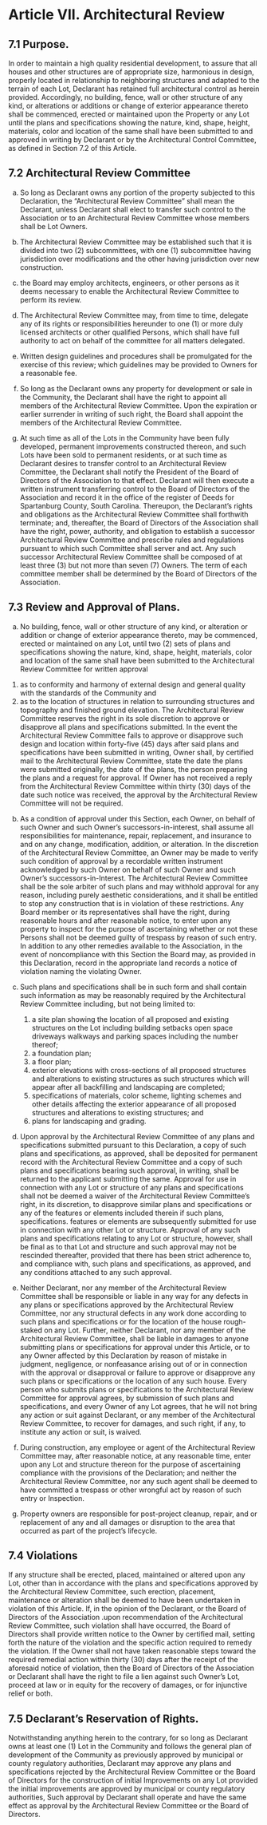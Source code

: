 # Article VII. Architectural Review

## 7.1 Purpose.
In order to maintain a high quality residential development, to assure that all houses and other structures are of appropriate size, harmonious in design, properly located in relationship to neighboring structures and adapted to the terrain of each Lot, Declarant has retained full architectural control as herein provided. Accordingly, no building, fence, wall or other structure of any kind, or alterations or additions or change of exterior appearance thereto shall be commenced, erected or maintained upon the Property or any Lot until the plans and specifications showing the nature, kind, shape, height, materials, color and location of the same shall have been submitted to and approved in writing by Declarant or by the Architectural Control Committee, as defined in Section 7.2 of this Article.

## 7.2 Architectural Review Committee
a. So long as Declarant owns any portion of the property subjected to this Declaration, the “Architectural Review Committee” shall mean the Declarant, unless Declarant shall elect to transfer such control to the Association or to an Architectural Review Committee whose members shall be Lot Owners.

a. The Architectural Review Committee may be established such that it is divided into two (2) subcommittees, with one (1) subcommittee having jurisdiction over modifications and the other having jurisdiction over new construction.

a. the Board may employ architects, engineers, or other persons as it deems necessary to enable the Architectural Review Committee to perform its review.

a. The Architectural Review Committee may, from time to time, delegate any of its rights or responsibilities hereunder to one (1) or more duly licensed architects or other qualified Persons, which shall have full authority to act on behalf of the committee for all matters delegated.

a. Written design guidelines and procedures shall be promulgated for the exercise of this review; which guidelines may be provided to Owners for a reasonable fee.

a. So long as the Declarant owns any property for development or sale in the Community, the Declarant shall have the right to appoint all members of the Architectural Review Committee. Upon the expiration or earlier surrender in writing of such right, the Board shall appoint the members of the Architectural Review Committee.

a. At such time as all of the Lots in the Community have been fully developed, permanent improvements constructed thereon, and such Lots have been sold to permanent residents, or at such time as Declarant desires to transfer control to an Architectural Review Committee, the Declarant shall notify the President of the Board of Directors of the Association to that effect. Declarant will then execute a written instrument transferring control to the Board of Directors of the Association and record it in the office of the register of Deeds for Spartanburg County, South Carolina. Thereupon, the Declarant’s rights and obligations as the Architectural Review Committee shall forthwith terminate; and, thereafter, the Board of Directors of the Association shall have the right, power, authority, and obligation to establish a successor Architectural Review Committee and prescribe rules and regulations pursuant to which such Committee shall server and act. Any such successor Architectural Review Committee shall be composed of at least three (3) but not more than seven (7) Owners. The term of each committee member shall be determined by the Board of Directors of the Association.

## 7.3 Review and Approval of Plans.
a. No building, fence, wall or other structure of any kind, or alteration or addition or change of exterior appearance thereto, may be commenced, erected or maintained on any Lot, until two (2) sets of plans and specifications showing the nature, kind, shape, height, materials, color and location of the same shall have been submitted to the Architectural Review Committee for written approval 

1. as to conformity and harmony of external design and general quality with the standards of the Community and
1. as to the location of structures in relation to surrounding structures and topography and finished ground elevation. The Architectural Review Committee reserves the right in its sole discretion to approve or disapprove all plans and specifications submitted. In the event the Architectural Review Committee fails to approve or disapprove such design and location within forty-five (45) days after said plans and specifications have been submitted in writing, Owner shall, by certified mail to the Architectural Review Committee, state the date the plans were submitted originally, the date of the plans, the person preparing the plans and a request for approval. If Owner has not received a reply from the Architectural Review Committee within thirty (30) days of the date such notice was received, the approval by the Architectural Review Committee will not be required. 

b. As a condition of approval under this Section, each Owner, on behalf of such Owner and such Owner's successors-in-interest, shall assume all responsibilities for maintenance, repair, replacement, and insurance to and on any change, modification, addition, or alteration. In the discretion of the Architectural Review Committee, an Owner may be made to verify such condition of approval by a recordable written instrument acknowledged by such Owner on behalf of such Owner and such Owner's successors-in-Interest. The Architectural Review Committee shall be the sole arbiter of such plans and may withhold approval for any reason, including purely aesthetic considerations, and it shall be entitled to stop any construction that is in violation of these restrictions. Any Board member or its representatives shall have the right, during reasonable hours and after reasonable notice, to enter upon any property to inspect for the purpose of ascertaining whether or not these Persons shall not be deemed guilty of trespass by reason of such entry. In addition to any other remedies available to the Association, in the event of noncompliance with this Section the Board may, as provided in this Declaration, record in the appropriate land records a notice of violation naming the violating Owner. 

c. Such plans and specifications shall be in such form and shall contain such information as
may be reasonably required by the Architectural Review Committee including, but not being
limited to:

    1. a site plan showing the location of all proposed and existing structures on the Lot
including building setbacks open space driveways walkways and parking spaces
including the number thereof;
    1. a foundation plan;
    1. a floor plan;
    1. exterior elevations with cross-sections of all proposed structures and alterations to existing structures as such structures which will appear after all backfilling and landscaping are completed;
    1. specifications of materials, color scheme, lighting schemes and other details affecting the exterior appearance of all proposed structures and alterations to existing structures; and
    1. plans for landscaping and grading.

d. Upon approval by the Architectural Review Committee of any plans and specifications submitted pursuant to this Declaration, a copy of such plans and specifications, as approved, shall be deposited for permanent record with the Architectural Review Committee and a copy of such plans and specifications bearing such approval, in writing, shall be returned to the applicant submitting the same. Approval for use in connection with any Lot or structure of any plans and specifications shall not be deemed a waiver of the Architectural Review Committee's right, in its discretion, to disapprove similar plans and specifications or any of the features or elements included therein if such plans, specifications. features or elements are subsequently submitted for use in connection with any other Lot or structure. Approval of any such plans and specifications relating to any Lot or structure, however, shall be final as to that Lot and structure and such approval may not be rescinded thereafter, provided that there has been strict adherence to, and compliance with, such plans and specifications, as approved, and any conditions attached to any such approval.

e. Neither Declarant, nor any member of the Architectural Review Committee shall be responsible or liable in any way for any defects in any plans or specifications approved by the Architectural Review Committee, nor any structural defects in any work done according to such plans and specifications or for the location of the house rough-staked on any Lot. Further, neither Declarant, nor any member of the Architectural Review Committee, shall be liable in damages to anyone submitting plans or specifications for approval under this Article, or to any Owner affected by this Declaration by reason of mistake in judgment, negligence, or nonfeasance arising out of or in connection with the approval or disapproval or failure to approve or disapprove any such plans or specifications or the location of any such house. Every person who submits plans or specifications to the Architectural Review Committee for approval agrees, by submission of such plans and specifications, and every Owner of any Lot agrees, that he will not bring any action or suit against Declarant, or any member of the Architectural Review Committee, to recover for damages, and such right, if any, to institute any action or suit, is
waived.

f. During construction, any employee or agent of the Architectural Review Committee may, after reasonable notice, at any reasonable time, enter upon any Lot and structure thereon for the purpose of ascertaining compliance with the provisions of the Declaration; and neither the Architectural Review Committee, nor any such agent shall be deemed to have committed a trespass or other wrongful act by reason of such entry or Inspection. 

g. Property owners are responsible for post-project cleanup, repair, and or replacement of any and all damages or disruption to the area that occurred as part of the project's lifecycle.

## 7.4 Violations
If any structure shall be erected, placed, maintained or altered upon any Lot, other than in accordance with the plans and specifications approved by the Architectural Review Committee, such erection, placement, maintenance or alteration shall be deemed to have been undertaken in violation of this Article. If, in the opinion of the Declarant, or the Board of Directors of the Association .upon recommendation of the Architectural Review Committee, such violation shall have occurred, the Board of Directors shall provide written notice to the Owner by certified mail, setting forth the nature of the violation and the specific action required to remedy the violation. If the Owner shall not have taken reasonable steps toward the required remedial action within thirty (30) days after the receipt of the aforesaid notice of violation, then the Board of Directors of the Association or Declarant shall have the right to file a lien against such Owner’s Lot, proceed at law or in equity for the recovery of damages, or for injunctive relief or both.

## 7.5 Declarant’s Reservation of Rights.
Notwithstanding anything herein to the contrary, for so long as Declarant owns at least one (1) Lot in the Community and follows the general plan of development of the Community as previously approved by municipal or county regulatory authorities, Declarant may approve any plans and specifications rejected by the Architectural Review Committee or the Board of Directors for the construction of initial Improvements on any Lot provided the initial improvements are approved by municipal or county regulatory authorities, Such approval by Declarant shall operate and have the same effect as approval by the Architectural Review Committee or the Board of Directors.